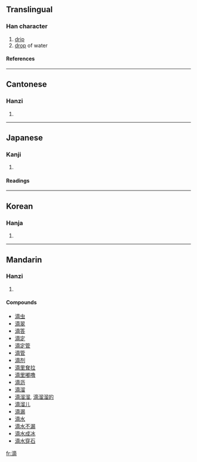 ==Translingual==
===Han character===
{{Han char|rn=85|rad=水|as=11|sn=14|four=3012<sub>7</sub>|canj=水卜金月 (EYCB)}}
# [[drip]]
# [[drop]] of water
====References====
{{Han ref|kx=0644.030|dkj=18084|dj=1051.160|hdz=31729.020|uh=6EF4|ud=28404|bh=BA77|bd=47735}}

----
==Cantonese==
===Hanzi===
{{yue-hanzi|jyut=|y=dik1}}
# {{defn|Cantonese}}

----
==Japanese==
===Kanji===
{{ja-kanji|grade=c|rs=水11}}
# {{defn|Japanese}} 
====Readings====
{{ja-readings|on=[[てき]] (teki)|kun=[[したたる]] (shitataru), [[しずく]] (shizuku), [[したたり]] (shitatari)}}

----
==Korean==
===Hanja===
{{ko-hanja|hangeul=적|eumhun=|rv=jeok|mr=chŏk|y=cek}}
# {{defn|Korean}}

----
==Mandarin==
===Hanzi===
{{cmn-hanzi|pin=[[dī]] (di1)|wg=ti<sup>1</sup>}}
# {{defn|Mandarin}}

====Compounds====
*[[滴虫]]
*[[滴翠]]
*[[滴答]]
*[[滴定]]
*[[滴定管]]
*[[滴管]]
*[[滴剂]]
*[[滴里耷拉]]
*[[滴里嘟噜]]
*[[滴沥]]
*[[滴溜]]
*[[滴溜溜]], [[滴溜溜的]]
*[[滴溜儿]]
*[[滴漏]]
*[[滴水]]
*[[滴水不漏]]
*[[滴水成冰]]
*[[滴水穿石]]

[[fr:滴]]